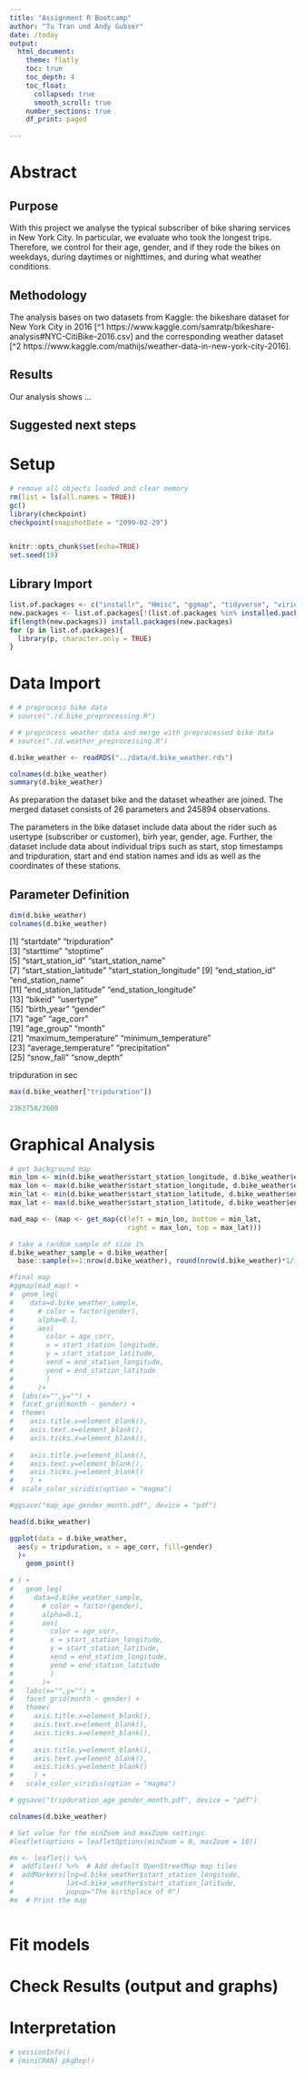 ```yaml
---
title: "Assignment R Bootcamp"
author: "Tu Tran und Andy Gubser"
date: /today
output: 
  html_document:
    theme: flatly
    toc: true
    toc_depth: 4
    toc_float: 
      collapsed: true
      smooth_scroll: true
    number_sections: true
    df_print: paged

---
```


# Abstract

## Purpose

With this project we analyse the typical subscriber of bike sharing services in New York City. In particular, we evaluate who took the longest trips. Therefore, we control for their age, gender, and if they rode the bikes on weekdays, during daytimes or nighttimes, and during what weather conditions. 

<!-- in 2016 regarding the following properties:  -->
<!-- - Who is using the bikes? -->
<!--   - gender (m/f) ** -->
<!--   - age (recode from birth year =  2016-x)  -->
<!-- - When are the bikes used -->
<!--   - time (day/night) -->
<!--   - date (weekdays/weekend) -->
<!--   - month (summer/winter) ** -->
<!--   - weather ** -->
<!-- ** Andy tries to include these into the visualisation -->

## Methodology
The analysis bases on two datasets from Kaggle: the bikeshare dataset for New York City in 2016 [^1 https://www.kaggle.com/samratp/bikeshare-analysis#NYC-CitiBike-2016.csv] and the corresponding weather dataset [^2 https://www.kaggle.com/mathijs/weather-data-in-new-york-city-2016]. 



## Results
Our analysis shows ...


## Suggested next steps


# Setup
```r
# remove all objects loaded and clear memory
rm(list = ls(all.names = TRUE))
gc()
library(checkpoint)
checkpoint(snapshotDate = "2099-02-29")


knitr::opts_chunk$set(echo=TRUE)
set.seed(19)

```


## Library Import

```r
list.of.packages <- c("installr", "Hmisc", "ggmap", "tidyverse", "viridis", "leaflet")
new.packages <- list.of.packages[!(list.of.packages %in% installed.packages()[,"Package"])]
if(length(new.packages)) install.packages(new.packages)
for (p in list.of.packages){
  library(p, character.only = TRUE)
}

```

# Data Import

```r
# # preprocess bike data
# source("./d.bike_preprocessing.R")

# # preprocess weather data and merge with preprocessed bike data
# source("./d.weather_preprocessing.R")

d.bike_weather <- readRDS("../data/d.bike_weather.rds")

colnames(d.bike_weather)
summary(d.bike_weather)

```

As preparation the dataset bike and the dataset wheather are joined. The merged dataset consists of 26 parameters and 245894 observations. 

The parameters in the bike dataset include data about the rider such as usertype (subscriber or customer), birh year, gender, age. Further, the dataset include data about individual trips such as start, stop timestamps and tripduration, start and end station names and ids as well as the coordinates of these stations. 




## Parameter Definition

```r
dim(d.bike_weather)
colnames(d.bike_weather)
```



 [1] "startdate"               "tripduration"           
 [3] "starttime"               "stoptime"               
 [5] "start_station_id"        "start_station_name"     
 [7] "start_station_latitude"  "start_station_longitude"
 [9] "end_station_id"          "end_station_name"       
[11] "end_station_latitude"    "end_station_longitude"  
[13] "bikeid"                  "usertype"               
[15] "birth_year"              "gender"                 
[17] "age"                     "age_corr"               
[19] "age_group"               "month"                  
[21] "maximum_temperature"     "minimum_temperature"    
[23] "average_temperature"     "precipitation"          
[25] "snow_fall"               "snow_depth"



tripduration in sec

```r
max(d.bike_weather["tripduration"])
```


```r
2363758/3600
```







# Graphical Analysis

```r
# get background map
min_lon <- min(d.bike_weather$start_station_longitude, d.bike_weather$end_station_longitude)
max_lon <- max(d.bike_weather$start_station_longitude, d.bike_weather$end_station_longitude)
min_lat <- min(d.bike_weather$start_station_latitude, d.bike_weather$end_station_latitude)
max_lat <- max(d.bike_weather$start_station_latitude, d.bike_weather$end_station_latitude)

mad_map <- (map <- get_map(c(left = min_lon, bottom = min_lat, 
                             right = max_lon, top = max_lat)))

# take a random sample of size 1%
d.bike_weather_sample = d.bike_weather[
  base::sample(x=1:nrow(d.bike_weather), round(nrow(d.bike_weather)*1/100)), ]


```



```r
#final map
#ggmap(mad_map) + 
#  geom_leg(
#    data=d.bike_weather_sample,
#      # color = factor(gender), 
#      alpha=0.1,
#      aes(
#        color = age_corr,
#        x = start_station_longitude, 
#        y = start_station_latitude, 
#        xend = end_station_longitude, 
#        yend = end_station_latitude
#        )
#      )+
#  labs(x="",y="") +
#  facet_grid(month ~ gender) +
#  theme(
#    axis.title.x=element_blank(),
#    axis.text.x=element_blank(),
#    axis.ticks.x=element_blank(),
        
#    axis.title.y=element_blank(),
#    axis.text.y=element_blank(),
#    axis.ticks.y=element_blank()
#    ) + 
#  scale_color_viridis(option = "magma")

#ggsave("map_age_gender_month.pdf", device = "pdf")
```














```r
head(d.bike_weather)

ggplot(data = d.bike_weather,
  aes(y = tripduration, x = age_corr, fill=gender)
  )+ 
    geom_point()
  
# ) + 
#   geom_leg(
#     data=d.bike_weather_sample,
#       # color = factor(gender), 
#       alpha=0.1,
#       aes(
#         color = age_corr,
#         x = start_station_longitude, 
#         y = start_station_latitude, 
#         xend = end_station_longitude, 
#         yend = end_station_latitude
#         )
#       )+
#   labs(x="",y="") +
#   facet_grid(month ~ gender) +
#   theme(
#     axis.title.x=element_blank(),
#     axis.text.x=element_blank(),
#     axis.ticks.x=element_blank(),
#         
#     axis.title.y=element_blank(),
#     axis.text.y=element_blank(),
#     axis.ticks.y=element_blank()
#     ) + 
#   scale_color_viridis(option = "magma")

# ggsave("tripduration_age_gender_month.pdf", device = "pdf")

colnames(d.bike_weather)

```


```r
# Set value for the minZoom and maxZoom settings.
#leaflet(options = leafletOptions(minZoom = 0, maxZoom = 18))

#m <- leaflet() %>%
#  addTiles() %>%  # Add default OpenStreetMap map tiles
#  addMarkers(lng=d.bike_weather$start_station_longitude, 
#             lat=d.bike_weather$start_station_latitude, 
#             popup="The birthplace of R")
#m  # Print the map

```


```r




```


# Fit models





# Check Results (output and graphs)





# Interpretation





```r
# sessionInfo()
# {miniCRAN} pkgDep()

```
